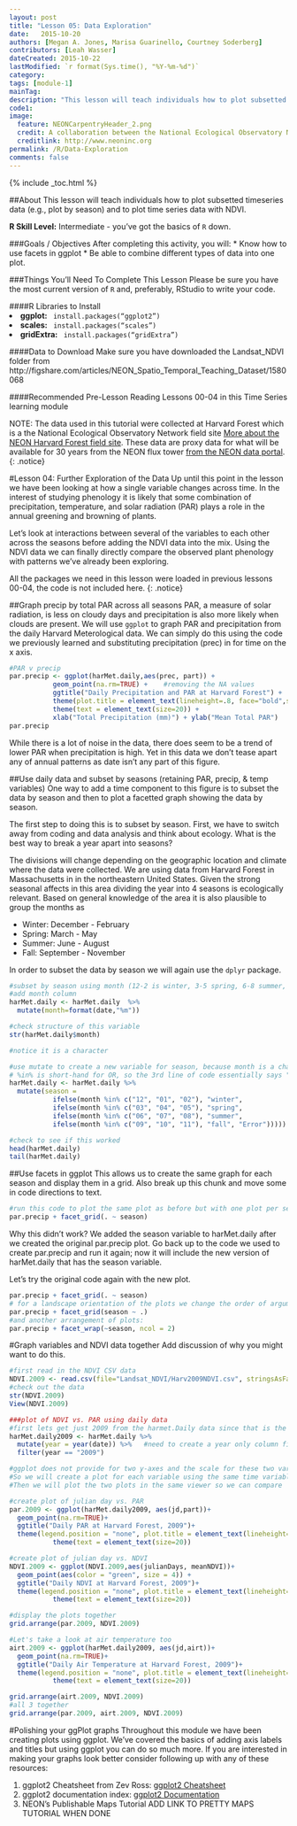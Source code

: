 ```yaml
---
layout: post
title: "Lesson 05: Data Exploration"
date:   2015-10-20
authors: [Megan A. Jones, Marisa Guarinello, Courtney Soderberg]
contributors: [Leah Wasser]
dateCreated: 2015-10-22
lastModified: `r format(Sys.time(), "%Y-%m-%d")`
category:  
tags: [module-1]
mainTag: 
description: "This lesson will teach individuals how to plot subsetted timeseries data (e.g., plot by season) and to plot time series data with NDVI."
code1:
image:
  feature: NEONCarpentryHeader_2.png
  credit: A collaboration between the National Ecological Observatory Network (NEON) and Data Carpentry
  creditlink: http://www.neoninc.org
permalink: /R/Data-Exploration
comments: false
---
```


{% include _toc.html %}

##About
This lesson will teach individuals how to plot subsetted timeseries data (e.g., plot by season) and to plot time series data with NDVI.

**R Skill Level:** Intermediate - you've got the basics of `R` down.

<div id="objectives" markdown="1">

###Goals / Objectives
After completing this activity, you will:
 * Know how to use facets in ggplot
 * Be able to combine different types of data into one plot.

###Things You'll Need To Complete This Lesson
Please be sure you have the most current version of `R` and, preferably,
RStudio to write your code.

####R Libraries to Install
<li><strong>ggplot:</strong> <code> install.packages("ggplot2")</code></li>
<li><strong>scales:</strong> <code> install.packages("scales")</code></li>
<li><strong>gridExtra:</strong> <code> install.packages("gridExtra")</code></li>

####Data to Download
Make sure you have downloaded the Landsat_NDVI folder from
http://figshare.com/articles/NEON_Spatio_Temporal_Teaching_Dataset/1580068

####Recommended Pre-Lesson Reading
Lessons 00-04 in this Time Series learning module

</div>


NOTE: The data used in this tutorial were collected at Harvard Forest which is
a the National Ecological Observatory Network field site <a href="http://www.neoninc.org/science-design/field-sites/harvard-forest" target="_blank">
More about the NEON Harvard Forest field site</a>. These data are proxy data for what will be
available for 30 years from the NEON flux tower [from the NEON data portal](http://data.neoninc.org/ "NEON data").
{: .notice}

#Lesson 04: Further Exploration of the Data
Up until this point in the lesson we have been looking at how a single variable 
changes across time. In the interest of studying phenology it is likely that 
some combination of precipitation, temperature, and solar radiation (PAR) plays
a role in the annual greening and browning of plants.  

Let's look at interactions between several of the variables to each other across
the seasons before adding the NDVI data into the mix.  Using the NDVI data we
can finally directly compare the observed plant phenology with patterns we've 
already been exploring.  

All the packages we need in this lesson were loaded in previous lessons
00-04, the code is not included here.  {: .notice}

##Graph precip by total PAR across all seasons
PAR, a measure of solar radiation, is less on cloudy days and precipitation is
also more likely when clouds are present.  We will use `ggplot` to graph PAR
and precipitation from the daily Harvard Meterological data.  We can simply do
this using the code we previously learned and substituting precipitation
(prec) in for time on the x axis.  

```r
#PAR v precip 
par.precip <- ggplot(harMet.daily,aes(prec, part)) +
           geom_point(na.rm=TRUE) +    #removing the NA values
           ggtitle("Daily Precipitation and PAR at Harvard Forest") +
           theme(plot.title = element_text(lineheight=.8, face="bold",size = 20)) +
           theme(text = element_text(size=20)) +
           xlab("Total Precipitation (mm)") + ylab("Mean Total PAR")
par.precip
```

While there is a lot of noise in the data, there does seem to be a trend of 
lower PAR when precipitation is high. Yet in this data we don't tease apart any 
of annual patterns as date isn't any part of this figure.  

##Use daily data and subset by seasons (retaining PAR, precip, & temp variables)
One way to add a time component to this figure is to subset the data by season 
and then to plot a facetted graph showing the data by season.  

The first step to doing this is to subset by season.  First, we have to switch 
away from coding and data analysis and think about ecology.  What is the best
way to break a year apart into seasons?  

The divisions will change depending on the geographic location and climate where the
data were collected.  We are using data from Harvard Forest in Massachusetts in
in the northeastern United States.  Given the strong seasonal affects in this 
area dividing the year into 4 seasons is ecologically relevant.  Based on
general knowledge of the area it is also plausible to group the months as 

 * Winter: December - February
 * Spring: March - May 
 * Summer: June - August
 * Fall: September - November 
 
In order to subset the data by season we will again use the `dplyr` package.

```r
#subset by season using month (12-2 is winter, 3-5 spring, 6-8 summer, 9-11 fall)
#add month column
harMet.daily <- harMet.daily  %>% 
  mutate(month=format(date,"%m"))

#check structure of this variable
str(harMet.daily$month)

#notice it is a character

#use mutate to create a new variable for season, because month is a character variable we need to put the month number in quotes in this formula
# %in% is short-hand for OR, so the 3rd line of code essentially says "If the month variable is equal to 12 or to 01 or to 02, set the season variable to winter.
harMet.daily <- harMet.daily %>% 
  mutate(season = 
           ifelse(month %in% c("12", "01", "02"), "winter",
           ifelse(month %in% c("03", "04", "05"), "spring",
           ifelse(month %in% c("06", "07", "08"), "summer",
           ifelse(month %in% c("09", "10", "11"), "fall", "Error")))))

#check to see if this worked
head(harMet.daily)
tail(harMet.daily)

```

##Use facets in ggplot
This allows us to create the same graph for each season and display them in a
grid. Also break up this chunk and move some in code directions to text. 
```r

#run this code to plot the same plot as before but with one plot per season
par.precip + facet_grid(. ~ season)
```

Why this didn't work? 
We added the season variable to harMet.daily after we created the original par.precip plot. Go back up to the code we used to create par.precip and run it again; now it will include the new version of harMet.daily that has the season variable.

Let's try the original code again with the new plot. 
``` r
par.precip + facet_grid(. ~ season)
# for a landscape orientation of the plots we change the order of arguments in facet_grid():
par.precip + facet_grid(season ~ .)
#and another arrangement of plots:
par.precip + facet_wrap(~season, ncol = 2)

```

#Graph variables and NDVI data together
Add discussion of why you might want to do this. 

```r
#first read in the NDVI CSV data
NDVI.2009 <- read.csv(file="Landsat_NDVI/Harv2009NDVI.csv", stringsAsFactors = FALSE)
#check out the data
str(NDVI.2009)
View(NDVI.2009)

###plot of NDVI vs. PAR using daily data
#first lets get just 2009 from the harmet.Daily data since that is the only year for which we have NDVI data
harMet.daily2009 <- harMet.daily %>% 
  mutate(year = year(date)) %>%   #need to create a year only column first
  filter(year == "2009")

#ggplot does not provide for two y-axes and the scale for these two variables are vastly different.
#So we will create a plot for each variable using the same time variable (julian day) as our x-axis.
#Then we will plot the two plots in the same viewer so we can compare

#create plot of julian day vs. PAR
par.2009 <- ggplot(harMet.daily2009, aes(jd,part))+
  geom_point(na.rm=TRUE)+
  ggtitle("Daily PAR at Harvard Forest, 2009")+
  theme(legend.position = "none", plot.title = element_text(lineheight=.8, face="bold",size = 20)) +
           theme(text = element_text(size=20)) 

#create plot of julian day vs. NDVI
NDVI.2009 <- ggplot(NDVI.2009,aes(julianDays, meanNDVI))+
  geom_point(aes(color = "green", size = 4)) +
  ggtitle("Daily NDVI at Harvard Forest, 2009")+
  theme(legend.position = "none", plot.title = element_text(lineheight=.8, face="bold",size = 20)) +
           theme(text = element_text(size=20)) 

#display the plots together
grid.arrange(par.2009, NDVI.2009) 

#Let's take a look at air temperature too
airt.2009 <- ggplot(harMet.daily2009, aes(jd,airt))+
  geom_point(na.rm=TRUE)+
  ggtitle("Daily Air Temperature at Harvard Forest, 2009")+
  theme(legend.position = "none", plot.title = element_text(lineheight=.8, face="bold",size = 20)) +
           theme(text = element_text(size=20)) 

grid.arrange(airt.2009, NDVI.2009)
#all 3 together
grid.arrange(par.2009, airt.2009, NDVI.2009)

```


#Polishing your ggPlot graphs
Throughout this module we have been creating plots using ggplot.  We've covered
the basics of adding axis labels and titles but using ggplot you can do so much 
more.  If you are interested in making your graphs look better consider
following up with any of these resources:

1) ggplot2 Cheatsheet from Zev Ross: <a href="http://neondataskills.org/cheatsheets/R-GGPLOT2/" target="_blank"> ggplot2 Cheatsheet</a>  
2) ggplot2 documentation index: 
 <a href="http://docs.ggplot2.org/current/index.html#" target="_blank"> ggplot2 Documentation</a>    
3) NEON's Publishable Maps Tutorial ADD LINK TO PRETTY MAPS TUTORIAL WHEN DONE
